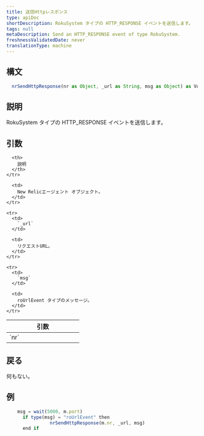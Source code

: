 ```yaml
---
title: 送信Httpレスポンス
type: apiDoc
shortDescription: RokuSystem タイプの HTTP_RESPONSE イベントを送信します。
tags: null
metaDescription: Send an HTTP_RESPONSE event of type RokuSystem.
freshnessValidatedDate: never
translationType: machine
---
```


## 構文

```js
  nrSendHttpResponse(nr as Object, _url as String, msg as Object) as Void
```

## 説明

RokuSystem タイプの HTTP\_RESPONSE イベントを送信します。

## 引数

<table>
  <thead>
    <tr>
      <th width="25%">
        引数
      </th>

      <th>
        説明
      </th>
    </tr>
  </thead>

  <tbody>
    <tr>
      <td>
        `nr`
      </td>

      <td>
        New Relicエージェント オブジェクト。
      </td>
    </tr>

    <tr>
      <td>
        `_url`
      </td>

      <td>
        リクエストURL。
      </td>
    </tr>

    <tr>
      <td>
        `msg`
      </td>

      <td>
        roUrlEvent タイプのメッセージ。
      </td>
    </tr>
  </tbody>
</table>

## 戻る

何もない。

## 例

```js
  	msg = wait(5000, m.port)
	  if type(msg) = "roUrlEvent" then
		        nrSendHttpResponse(m.nr, _url, msg)
	  end if
```